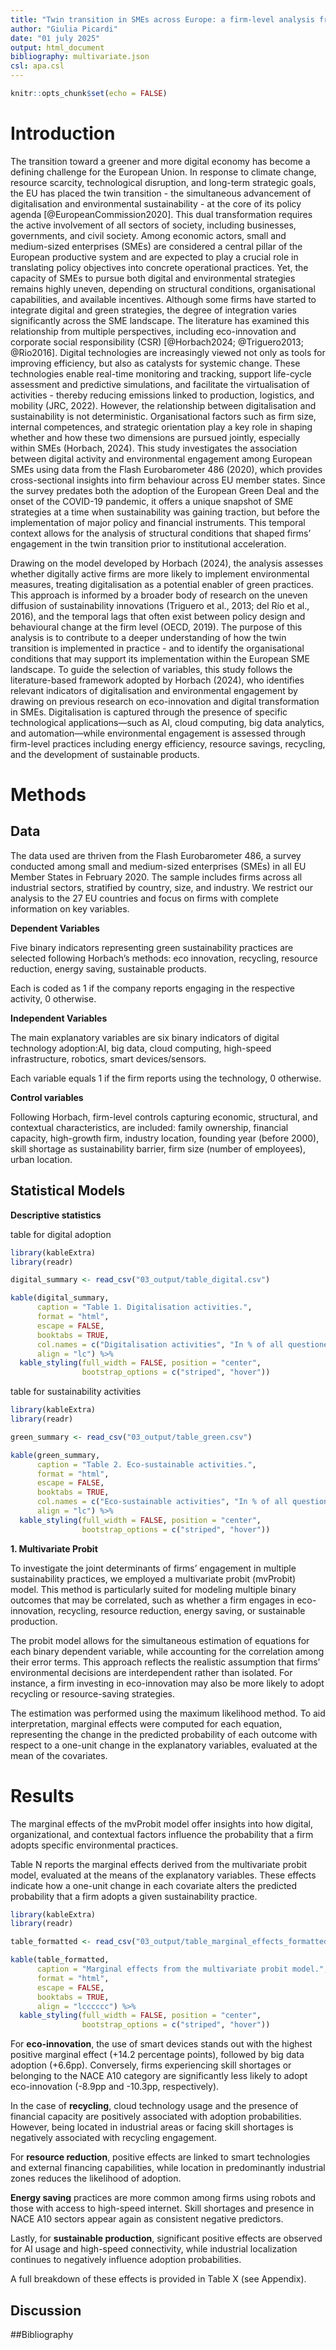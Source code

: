 ```yaml
---
title: "Twin transition in SMEs across Europe: a firm-level analysis from Eurobarometer data"
author: "Giulia Picardi"
date: "01 july 2025"
output: html_document
bibliography: multivariate.json 
csl: apa.csl
---
```


```r
knitr::opts_chunk$set(echo = FALSE)

```

# Introduction

The transition toward a greener and more digital economy has become a defining challenge for the European Union. In response to climate change, resource scarcity, technological disruption, and long-term strategic goals, the EU has placed the twin transition - the simultaneous advancement of digitalisation and environmental sustainability - at the core of its policy agenda [@EuropeanCommission2020]. This dual transformation requires the active involvement of all sectors of society, including businesses, governments, and civil society. Among economic actors, small and medium-sized enterprises (SMEs) are considered a central pillar of the European productive system and are expected to play a crucial role in translating policy objectives into concrete operational practices. Yet, the capacity of SMEs to pursue both digital and environmental strategies remains highly uneven, depending on structural conditions, organisational capabilities, and available incentives. Although some firms have started to integrate digital and green strategies, the degree of integration varies significantly across the SME landscape. The literature has examined this relationship from multiple perspectives, including eco-innovation and corporate social responsibility (CSR) [@Horbach2024; @Triguero2013; @Rio2016]. Digital technologies are increasingly viewed not only as tools for improving efficiency, but also as catalysts for systemic change. These technologies enable real-time monitoring and tracking, support life-cycle assessment and predictive simulations, and facilitate the virtualisation of activities - thereby reducing emissions linked to production, logistics, and mobility (JRC, 2022). However, the relationship between digitalisation and sustainability is not deterministic. Organisational factors such as firm size, internal competences, and strategic orientation play a key role in shaping whether and how these two dimensions are pursued jointly, especially within SMEs (Horbach, 2024). This study investigates the association between digital activity and environmental engagement among European SMEs using data from the Flash Eurobarometer 486 (2020), which provides cross-sectional insights into firm behaviour across EU member states. Since the survey predates both the adoption of the European Green Deal and the onset of the COVID-19 pandemic, it offers a unique snapshot of SME strategies at a time when sustainability was gaining traction, but before the implementation of major policy and financial instruments. This temporal context allows for the analysis of structural conditions that shaped firms' engagement in the twin transition prior to institutional acceleration.

Drawing on the model developed by Horbach (2024), the analysis assesses whether digitally active firms are more likely to implement environmental measures, treating digitalisation as a potential enabler of green practices. This approach is informed by a broader body of research on the uneven diffusion of sustainability innovations (Triguero et al., 2013; del Río et al., 2016), and the temporal lags that often exist between policy design and behavioural change at the firm level (OECD, 2019). The purpose of this analysis is to contribute to a deeper understanding of how the twin transition is implemented in practice - and to identify the organisational conditions that may support its implementation within the European SME landscape. To guide the selection of variables, this study follows the literature-based framework adopted by Horbach (2024), who identifies relevant indicators of digitalisation and environmental engagement by drawing on previous research on eco-innovation and digital transformation in SMEs. Digitalisation is captured through the presence of specific technological applications—such as AI, cloud computing, big data analytics, and automation—while environmental engagement is assessed through firm-level practices including energy efficiency, resource savings, recycling, and the development of sustainable products.

# Methods

## Data

The data used are thriven from the Flash Eurobarometer 486, a survey conducted among small and medium-sized enterprises (SMEs) in all EU Member States in February 2020. The sample includes firms across all industrial sectors, stratified by country, size, and industry. We restrict our analysis to the 27 EU countries and focus on firms with complete information on key variables.

**Dependent Variables**

Five binary indicators representing green sustainability practices are selected following Horbach's methods: eco innovation, recycling, resource reduction, energy saving, sustainable products.

Each is coded as 1 if the company reports engaging in the respective activity, 0 otherwise.

**Independent Variables**

The main explanatory variables are six binary indicators of digital technology adoption:AI, big data, cloud computing, high-speed infrastructure, robotics, smart devices/sensors.

Each variable equals 1 if the firm reports using the technology, 0 otherwise.

**Control variables**

Following Horbach, firm-level controls capturing economic, structural, and contextual characteristics, are included: family ownership, financial capacity, high-growth firm, industry location, founding year (before 2000), skill shortage as sustainability barrier, firm size (number of employees), urban location.

## Statistical Models

**Descriptive statistics**

table for digital adoption 

```r
library(kableExtra)
library(readr)

digital_summary <- read_csv("03_output/table_digital.csv")

kable(digital_summary,
      caption = "Table 1. Digitalisation activities.",
      format = "html",
      escape = FALSE,
      booktabs = TRUE,
      col.names = c("Digitalisation activities", "In % of all questioned firms"),
      align = "lc") %>%
  kable_styling(full_width = FALSE, position = "center",
                bootstrap_options = c("striped", "hover"))
```


table for sustainability activities 
```r
library(kableExtra)
library(readr)

green_summary <- read_csv("03_output/table_green.csv")

kable(green_summary,
      caption = "Table 2. Eco-sustainable activities.",
      format = "html",
      escape = FALSE,
      booktabs = TRUE,
      col.names = c("Eco-sustainable activities", "In % of all questioned firms"),
      align = "lc") %>%
  kable_styling(full_width = FALSE, position = "center",
                bootstrap_options = c("striped", "hover"))

```



**1. Multivariate Probit**

To investigate the joint determinants of firms' engagement in multiple sustainability practices, we employed a multivariate probit (mvProbit) model. This method is particularly suited for modeling multiple binary outcomes that may be correlated, such as whether a firm engages in eco-innovation, recycling, resource reduction, energy saving, or sustainable production.

The probit model allows for the simultaneous estimation of equations for each binary dependent variable, while accounting for the correlation among their error terms. This approach reflects the realistic assumption that firms’ environmental decisions are interdependent rather than isolated. For instance, a firm investing in eco-innovation may also be more likely to adopt recycling or resource-saving strategies.

The estimation was performed using the maximum likelihood method. To aid interpretation, marginal effects were computed for each equation, representing the change in the predicted probability of each outcome with respect to a one-unit change in the explanatory variables, evaluated at the mean of the covariates.


# Results

The marginal effects of the mvProbit model offer insights into how digital, organizational, and contextual factors influence the probability that a firm adopts specific environmental practices.

Table N reports the marginal effects derived from the multivariate probit model, evaluated at the means of the explanatory variables. These effects indicate how a one-unit change in each covariate alters the predicted probability that a firm adopts a given sustainability practice.


```r
library(kableExtra)
library(readr)

table_formatted <- read_csv("03_output/table_marginal_effects_formatted.csv")

kable(table_formatted,
      caption = "Marginal effects from the multivariate probit model.",
      format = "html",
      escape = FALSE,
      booktabs = TRUE,
      align = "lcccccc") %>%
  kable_styling(full_width = FALSE, position = "center",
                bootstrap_options = c("striped", "hover"))
```




For **eco-innovation**, the use of smart devices stands out with the highest positive marginal effect (+14.2 percentage points), followed by big data adoption (+6.6pp). Conversely, firms experiencing skill shortages or belonging to the NACE A10 category are significantly less likely to adopt eco-innovation (-8.9pp and -10.3pp, respectively).

In the case of **recycling**, cloud technology usage and the presence of financial capacity are positively associated with adoption probabilities. However, being located in industrial areas or facing skill shortages is negatively associated with recycling engagement.

For **resource reduction**, positive effects are linked to smart technologies and external financing capabilities, while location in predominantly industrial zones reduces the likelihood of adoption.

**Energy saving** practices are more common among firms using robots and those with access to high-speed internet. Skill shortages and presence in NACE A10 sectors appear again as consistent negative predictors.

Lastly, for **sustainable production**, significant positive effects are observed for AI usage and high-speed connectivity, while industrial localization continues to negatively influence adoption probabilities.

A full breakdown of these effects is provided in Table X (see Appendix).

## Discussion

##Bibliography 
